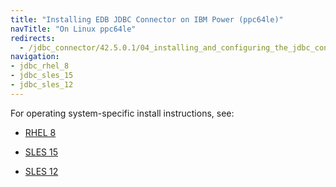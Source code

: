 ```yaml
---
title: "Installing EDB JDBC Connector on IBM Power (ppc64le)"
navTitle: "On Linux ppc64le"
redirects:
  - /jdbc_connector/42.5.0.1/04_installing_and_configuring_the_jdbc_connector/01_installing_the_connector_with_an_rpm_package/ibm_power_ppc64le/
navigation:
- jdbc_rhel_8
- jdbc_sles_15
- jdbc_sles_12
---
```


For operating system-specific install instructions, see:

  - [RHEL 8](jdbc_rhel_8)

  - [SLES 15](jdbc_sles_15)
  - [SLES 12](jdbc_sles_12)
